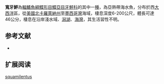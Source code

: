 {{Speciesbox
| name = 寬牙鮃
| image = Paralichthys squamilentus.jpg
| image_width = 250px
| image_caption = 
| status = NE
| status_system = IUCN3.1
| genus = Paralichthys
| species = squamilentus
| authority = Jordan & Gilbert, 1882
| synonyms = 
}}

'''寬牙鮃'''為[[輻鰭魚綱|輻鰭魚綱]][[鰈形目|鰈形目]][[鰈亞目|鰈亞目]][[牙鮃科|牙鮃科]]的其中一[[種|種]]，為亞熱帶海水魚，分布於西[[大西洋|大西洋]]區，從[[美國|美國]][[北卡羅萊納州|北卡羅萊納州]]至[[墨西哥灣|墨西哥灣]]海域，棲息深度6-200公尺，體長可達46公分，棲息在沿岸淺水域、[[潟湖|潟湖]]、[[海灣|海灣]]，其生活習性不明。
==参考文献==
*{{FishBase_species|genus=Paralichthys|species=squamilentus |year=2014|month=3}}

== 扩展阅读 ==
{{refbegin}}
{{wikispecies-inline|Paralichthys squamilentus |寬牙鮃}}
{{refend}}
{{Taxonbar|from=Q1965483}}

[[Category:牙鮃屬|squamilentus]]


{{魚類小作品}}